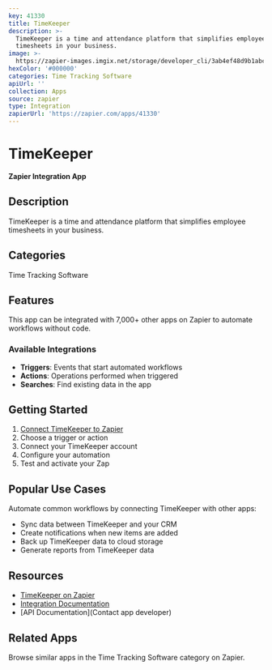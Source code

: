 ```yaml
---
key: 41330
title: TimeKeeper
description: >-
  TimeKeeper is a time and attendance platform that simplifies employee
  timesheets in your business.
image: >-
  https://zapier-images.imgix.net/storage/developer_cli/3ab4ef48d9b1abc2634993a86092b8ac.png?auto=format%2Ccompress&ixlib=python-3.0.0&q=50
hexColor: '#000000'
categories: Time Tracking Software
apiUrl: ''
collection: Apps
source: zapier
type: Integration
zapierUrl: 'https://zapier.com/apps/41330'
---
```

# TimeKeeper

**Zapier Integration App**

## Description

TimeKeeper is a time and attendance platform that simplifies employee timesheets in your business.

## Categories

Time Tracking Software

## Features

This app can be integrated with 7,000+ other apps on Zapier to automate workflows without code.

### Available Integrations

- **Triggers**: Events that start automated workflows
- **Actions**: Operations performed when triggered
- **Searches**: Find existing data in the app

## Getting Started

1. [Connect TimeKeeper to Zapier](https://zapier.com/apps/41330)
2. Choose a trigger or action
3. Connect your TimeKeeper account
4. Configure your automation
5. Test and activate your Zap

## Popular Use Cases

Automate common workflows by connecting TimeKeeper with other apps:

- Sync data between TimeKeeper and your CRM
- Create notifications when new items are added
- Back up TimeKeeper data to cloud storage
- Generate reports from TimeKeeper data

## Resources

- [TimeKeeper on Zapier](https://zapier.com/apps/41330)
- [Integration Documentation](https://zapier.com/apps/41330/integrations)
- [API Documentation](Contact app developer)

## Related Apps

Browse similar apps in the Time Tracking Software category on Zapier.
